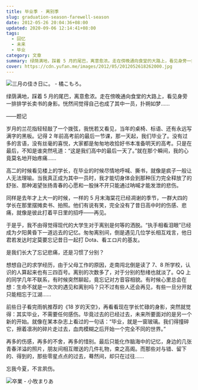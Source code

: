 ```yaml
---
title: 毕业季 · 离别季
slug: graduation-season-farewell-season
date: 2012-05-26 20:04:36+08:00
updated: 2020-09-06 12:14:41+08:00
tags:
  - 回忆
  - 未来
  - 毕业
category: 文章
summary: 绿荫满地，踩着 5 月的尾巴，离意愈浓。走在傍晚通向食堂的大路上，看见身旁一排排学长卖书的身影。恍然间觉得自己也成了其中一员，扑朔如梦……
cover: https://cdn.yufan.me/images/2012/05/2012052618262000.jpg
---
```


![三月の佳き日に。 - 橘こもろ。](https://cdn.yufan.me/images/2012/05/2012052618260900.jpg)

<MusicPlayer netease={1475596788} />

绿荫满地，踩着 5 月的尾巴，离意愈浓。走在傍晚通向食堂的大路上，看见身旁一排排学长卖书的身影。恍然间觉得自己也成了其中一员，扑朔如梦……

——题记

岁月的兰花指轻轻敲了一个拨弦，我恍若又看见，当年的桌椅、标语、还有永远写满字的黑板。记得 2 年前高考前的最后一节课，那一天起，我们毕业了。没有过多的言语，没有丝毫的喜悦，大家都是匆匆地收拾好书本准备明天的高考。只是在最后，不知是谁突然吼道：“这是我们高中的最后一天了。”就在那个瞬间，我的心竟莫名地开始疼痛……

高二的时候看见楼上的学长，在毕业的时候尽情地呼喊、撕书，就像是疯子一般让人无法理喻。当我真正成为其中一员时，我才能切身体会到那种压力完全释放了的舒张、那种渴望张扬青春的心愿和一股抹不开只能通过呐喊才能发泄的悲伤。

同样是去年才上大一的时候，一样的 5 月末海棠花已经凋谢的季节，一群大四的学长在那里摆摊卖书、拍照。他们有说有笑，完全没有了昔日高中时的伤感、悲痛，就像是彼此打着平日里的招呼——再见。

于是乎，我不由得觉得现代的大学生对于离别是何等的洒脱。“执手相看泪眼”已经成为夕阳黄昏下一道远去的记忆。匆匆离别间，倒是遇见几位学长相互戏言，他日君若发达时定莫要忘记昔日一起打 Dota、看エロ片的基友。

是我们长大了忘记悲痛，还是习惯了分别？

想想自己的求学经历，由于父母工作的原因，走南闯北倒是读了 7、8 所学校，认识的人算起来也有三四百号。离别的次数多了，对于分别的愁绪也就淡了。QQ 上的同学几年不联系，有时候突然聊起，竟忘记对方音容相貌。有时候心里总会在想：生命不就是一次次的遇见和离别吗？只不过有些人还会再见，有些一旦分开就只能相忘于江湖……

前些日子看完雨帆推荐的《18 岁的天空》，再看看现在学长忙碌的身影，突然就觉得：其实毕业，不需要任何感伤。毕竟过去的已经过去，未来所要面对的是另一个新的开始。就像在某本杂志上看过的一句话：“毕业，就是一窗玻璃。我们得撞碎它，擦着凛冽的碎片走过去，血肉模糊之后开始一个完全不同的世界。”

再多的伤感，再多的不舍，再多的惜别。最后只能化作脑海中的记忆，身边的几张青春洋溢的照片，朋友间相互赠送的几件礼物，束之高阁。而那些对与错、留下的、得到的，那些零星点点的过去，蓦然间，却只在过往……

忘我今夏，不言夙伤。

![卒業 - 小牧まりあ](https://cdn.yufan.me/images/2012/05/2012052618260200.jpg)
